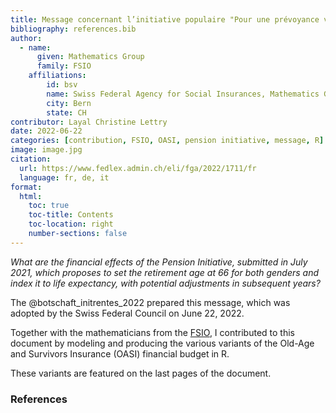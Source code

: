 ```yaml
---
title: Message concernant l’initiative populaire "Pour une prévoyance vieillesse sûre et pérenne (initiative sur les rentes)"
bibliography: references.bib
author:
  - name: 
      given: Mathematics Group
      family: FSIO
    affiliations:
        id: bsv
        name: Swiss Federal Agency for Social Insurances, Mathematics Group
        city: Bern
        state: CH
contributor: Layal Christine Lettry
date: 2022-06-22
categories: [contribution, FSIO, OASI, pension initiative, message, R]
image: image.jpg
citation: 
  url: https://www.fedlex.admin.ch/eli/fga/2022/1711/fr
  language: fr, de, it 
format:
  html:
    toc: true
    toc-title: Contents
    toc-location: right
    number-sections: false
---
```


*What are the financial effects of the Pension Initiative, submitted in July 2021, which proposes to set the retirement age at 66 for both genders and index it to life expectancy, with potential adjustments in subsequent years?*

The @botschaft_initrentes_2022 prepared this message, which was adopted by the Swiss Federal Council on June 22, 2022.

Together with the mathematicians from the [FSIO](https://www.bsv.admin.ch/bsv/en/home.html), I contributed to this document by modeling and producing the various variants of the Old-Age and Survivors Insurance (OASI) financial budget in R.

These variants are featured on the last pages of the document.

### References

::: {#refs}
:::
